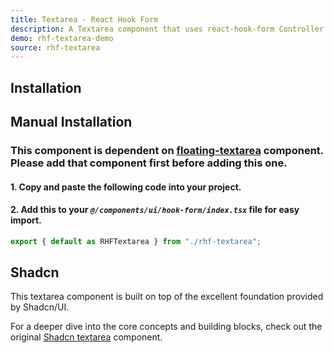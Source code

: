 ```yaml
---
title: Textarea - React Hook Form
description: A Textarea component that uses react-hook-form Controller.
demo: rhf-textarea-demo
source: rhf-textarea
---
```


## Installation
<ComponentInstallation name="rhf-textarea" />

## Manual Installation
### This component is dependent on [floating-textarea](/docs/components/inputs/floating-textarea) component. Please add that component first before adding this one.

#### 1. Copy and paste the following code into your project.

<ComponentSource name="rhf-textarea" filePath="@/components/ui/hook-form/rhf-textarea.tsx"/>

#### 2. Add this to your *`@/components/ui/hook-form/index.tsx`* file for easy import.
```ts
export { default as RHFTextarea } from "./rhf-textarea";
```

## Shadcn
This textarea component is built on top of the excellent foundation provided by Shadcn/UI.

For a deeper dive into the core concepts and building blocks, check out the original [Shadcn textarea](https://ui.shadcn.com/docs/components/textarea) component.